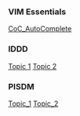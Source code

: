 === VIM Essentials ===
[[CoC_AutoComplete ]]

=== IDDD ===
[[Topic 1]] 
[[Topic 2]]


=== PISDM ===
[[Topic_1]]
[[Topic_2]]
